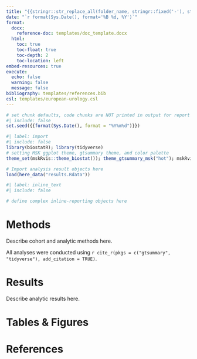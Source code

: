 ```yaml
---
title: "{{stringr::str_replace_all(folder_name, stringr::fixed('-'), stringr::fixed(' '))}}"
date: "`r format(Sys.Date(), format='%B %d, %Y')`"
format:
  docx:
    reference-doc: templates/doc_template.docx
  html:
    toc: true
    toc-float: true
    toc-depth: 2
    toc-location: left
embed-resources: true
execute:
  echo: false
  warning: false
  message: false
bibliography: templates/references.bib
csl: templates/european-urology.csl
---
```


<!-- YAML options for both HTML and Word documents are given here. Delete output type not being used. -->

<!-- To cite a reference within the document, the ref must be included in the `templates/references.bib` file. Use square brackets and @ with the shorthand term. Ex: The generalized additive model models the relationship between the mean of the response variable and sum of smooth functions of the explanatory variables [@hastie1986gam]. -->

```r
# set chunk defaults, code chunks are NOT printed in output for report
#| include: false
set.seed({{format(Sys.Date(), format = "%Y%m%d")}})
```

```r
#| label: import
#| include: false
library(biostatR); library(tidyverse)
# setting MSK ggplot theme, gtsummary theme, and color palette
theme_set(mskRvis::theme_biostat()); theme_gtsummary_msk("hot"); mskRvis::set_msk_palette()

# Import analysis result objects here
load(here_data("results.Rdata"))
```

```r
#| label: inline_text
#| include: false

# define complex inline-reporting objects here
```

# Methods

Describe cohort and analytic methods here.

All analyses were conducted using `r cite_r(pkgs = c("gtsummary", "tidyverse"), add_citation = TRUE)`.

# Results

Describe analytic results here.

# Tables & Figures


# References
